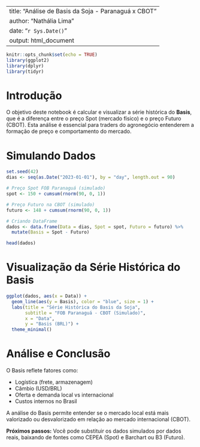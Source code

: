 
---
title: "Análise de Basis da Soja - Paranaguá x CBOT"
author: "Nathália Lima"
date: "`r Sys.Date()`"
output: html_document
---

```r
knitr::opts_chunk$set(echo = TRUE)
library(ggplot2)
library(dplyr)
library(tidyr)
```

# Introdução

O objetivo deste notebook é calcular e visualizar a série histórica do **Basis**, que é a diferença entre o preço Spot (mercado físico) e o preço Futuro (CBOT). Esta análise é essencial para traders do agronegócio entenderem a formação de preço e comportamento do mercado.

# Simulando Dados

```r
set.seed(42)
dias <- seq(as.Date("2023-01-01"), by = "day", length.out = 90)

# Preço Spot FOB Paranaguá (simulado)
spot <- 150 + cumsum(rnorm(90, 0, 1))

# Preço Futuro na CBOT (simulado)
futuro <- 148 + cumsum(rnorm(90, 0, 1))

# Criando DataFrame
dados <- data.frame(Data = dias, Spot = spot, Futuro = futuro) %>%
  mutate(Basis = Spot - Futuro)

head(dados)
```

# Visualização da Série Histórica do Basis

```r
ggplot(dados, aes(x = Data)) +
  geom_line(aes(y = Basis), color = "blue", size = 1) +
  labs(title = "Série Histórica do Basis da Soja",
       subtitle = "FOB Paranaguá - CBOT (Simulado)",
       x = "Data",
       y = "Basis (BRL)") +
  theme_minimal()
```

# Análise e Conclusão

O Basis reflete fatores como:

- Logística (frete, armazenagem)
- Câmbio (USD/BRL)
- Oferta e demanda local vs internacional
- Custos internos no Brasil

A análise do Basis permite entender se o mercado local está mais valorizado ou desvalorizado em relação ao mercado internacional (CBOT).

**Próximos passos:** Você pode substituir os dados simulados por dados reais, baixando de fontes como CEPEA (Spot) e Barchart ou B3 (Futuro).
